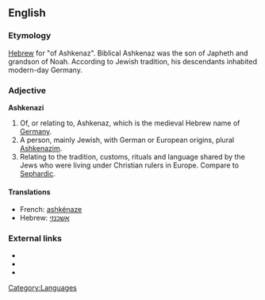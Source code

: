 ==English==
{{wikipedia}}

===Etymology===
[[Hebrew]] for "of Ashkenaz". Biblical Ashkenaz was the son of Japheth and grandson of Noah. According to Jewish tradition, his descendants inhabited modern-day Germany.

===Adjective===
'''Ashkenazi'''

# Of, or relating to, Ashkenaz, which is the medieval Hebrew name of [[Germany]].
# A person, mainly Jewish, with German or European origins, plural [[Ashkenazim]].
# Relating to the tradition, customs, rituals and language shared by the Jews who were living under Christian rulers in Europe.  Compare to [[Sephardic]].

====Translations====
* French: [[ashkénaze]]
* Hebrew: [[אשכנזי]]

===External links===
* {{ethnologue|lang=Hebrew|code=heb}}
* {{ethnologue|lang=Western Yiddish|code=yih}}
* {{ethnologue|lang=Eastern Yiddish|code=ydd}}

[[Category:Languages]]
